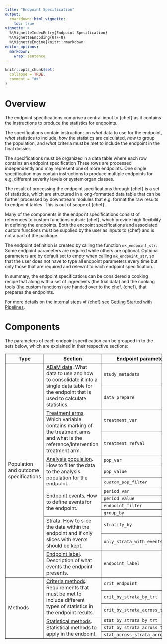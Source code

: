 ```yaml
---
title: "Endpoint Specification"
output: 
  rmarkdown::html_vignette:
    toc: true
vignette: >
  %\VignetteIndexEntry{Endpoint Specification}
  %\VignetteEncoding{UTF-8}
  %\VignetteEngine{knitr::rmarkdown}
editor_options: 
  markdown: 
    wrap: sentence
---
```


```r
knitr::opts_chunk$set(
  collapse = TRUE,
  comment = "#>"
)
```

# Overview

The endpoint specifications comprise a central input to {chef} as it contains the instructions to produce the statistics for endpoints.

The specifications contain instructions on *what* data to use for the endpoint, *what* statistics to include, *how* the statistics are calculated, *how* to group the population, and *what* criteria must be met to include the endpoint in the final dossier.

The specifications must be organized in a data table where each row contains an endpoint specification
These rows are processed independently and may represent one of more endpoints. 
One single specification may contain instructions to produce multiple endpoints for e.g. different severity levels or system organ classes.

The result of processing the endpoint specifications through {chef} is a set of statistics, which are structured in a long-formatted data table that can be further processed by downstream modules that e.g. format the raw results to endpoint tables. This is out of scope of {chef}.

Many of the components in the endpoint specifications consist of references to custom functions outside {chef}, which provide high flexibility in defining the endpoints.
Both the endpoint specifications and associated custom functions must be supplied by the user as inputs to {chef} and is not a part of the package. 

The endpoint definition is created by calling the function `mk_endpoint_str`. Some endpoint parameters are required while others are optional. Optional parameters are by default set to empty when calling `mk_endpoint_str`, so that the user does not have to type all endpoint parameters every time but only those that are required and relevant to each endpoint specification.

In summary, the endpoint specifications can be considered a cooking recipe that along with a set of ingredients (the trial data) and the cooking tools (the custom functions) are handed over to the chef, {chef}, that prepares the endpoints. 

For more details on the internal steps of {chef} see [Getting Started with Pipelines](targets_gettingstarted.html).

# Components

The parameters of each endpoint specification can be grouped in to the sets below, which are explained in their respective sections:

<table border="1">
    <tr>
        <th>Type</th>
        <th>Section</th>
        <th>Endpoint parameter</th>
    </tr>
    <tr>
        <td rowspan="14">Population and outcome specifications</td>
        <td rowspan="2">[ADaM data](ep_spec_adam_data.html). What data to use and how to consolidate it into a single data table for the endpoint that is used to calculate statistics.</td>
        <td>`study_metadata`</td>
    </tr>
    <tr>
        <td>`data_prepare`</td>
    </tr>
    <tr>
        <td rowspan="2">[Treatment arms](ep_spec_treatment_arms.html). Which variable contains marking of the treatment arms and what is the reference/intervention treatment arm.</td>
        <td>`treatment_var`</td>
    </tr>
    <tr>
        <td>`treatment_refval`</td>
    </tr>
    <tr>
        <td rowspan="3">[Analysis population](ep_spec_population_def.html). How to filter the data to the analysis population for the endpoint.</td>
        <td>`pop_var`</td>
    </tr>
    <tr>
        <td>`pop_value`</td>
    </tr>
    <tr>
        <td>`custom_pop_filter`</td>
    </tr>
    <tr>
        <td rowspan="4">[Endpoint events](ep_spec_event_def.html). How to define events for the endpoint.</td>
        <td>`period_var`</td>
    </tr>
    <tr>
        <td>`period_value`</td>
    </tr>
    <tr>
        <td>`endpoint_filter`</td>
    </tr>
    <tr>
        <td>`group_by`</td>
    </tr>
    <tr>
        <td rowspan="2">[Strata](ep_spec_strata_def.html). How to slice the data within the endpoint and if only slices with events should be kept.</td>
        <td>`stratify_by`</td>
    </tr>
    <tr>
        <td>`only_strata_with_events`</td>
    </tr>
     <tr>
        <td rowspan="1">[Endpoint label](ep_spec_label.html). Description of what events the endpoint presents.</td>
        <td>`endpoint_label`</td>
    </tr>  
    <tr>
        <td rowspan="6">Methods</td>
        <td rowspan="3">[Criteria methods](methods_criteria.html). Requirements that must be met to include different types of statistics in the endpoint results.</td>
        <td>`crit_endpoint`</td>
    </tr>
    <tr>
        <td>`crit_by_strata_by_trt`</td>
    </tr>
    <tr>
        <td>`crit_by_strata_across_trt`</td>
    </tr>
    <tr>
        <td rowspan="3">[Statistical methods](methods_stat.html). Statistical methods to apply in the endpoint.</td>
        <td>`stat_by_strata_by_trt`</td>
    </tr>
    <tr>
        <td>`stat_by_strata_across_trt`</td>
    </tr>
    <tr>
        <td>`stat_across_strata_across_trt`</td>
    </tr>
</table>
